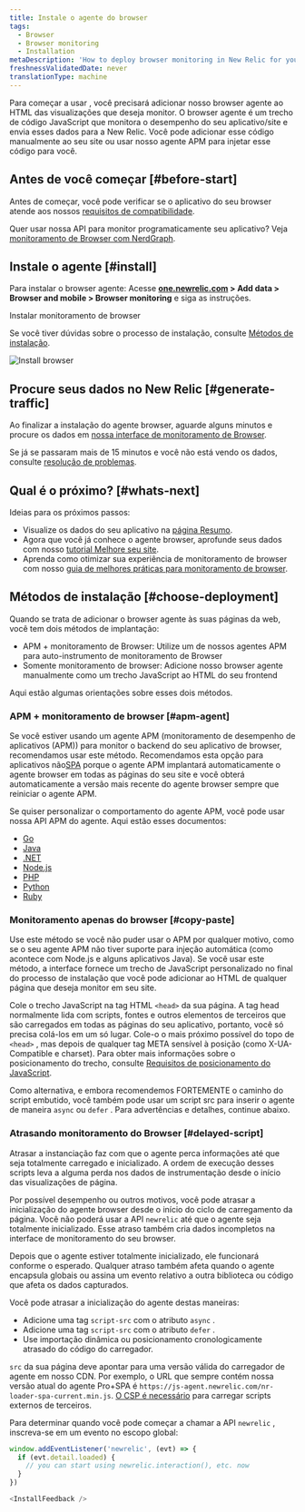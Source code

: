 ```yaml
---
title: Instale o agente do browser
tags:
  - Browser
  - Browser monitoring
  - Installation
metaDescription: 'How to deploy browser monitoring in New Relic for your apps, including UI, copy/paste, and API options.'
freshnessValidatedDate: never
translationType: machine
---
```



Para começar a usar <InlinePopover type="browser"/>, você precisará adicionar nosso browser agente ao HTML das visualizações que deseja monitor. O browser agente é um trecho de código JavaScript que monitora o desempenho do seu aplicativo/site e envia esses dados para a New Relic. Você pode adicionar esse código manualmente ao seu site ou usar nosso agente APM para injetar esse código para você.

## Antes de você começar [#before-start]

Antes de começar, você pode verificar se o aplicativo do seu browser atende aos nossos [requisitos de compatibilidade](/docs/browser/new-relic-browser/getting-started/compatibility-requirements-browser-monitoring).

Quer usar nossa API para monitor programaticamente seu aplicativo? Veja [monitoramento de Browser com NerdGraph](/docs/apis/nerdgraph/examples/browser-monitoring-config-nerdgraph).

## Instale o agente [#install]

Para instalar o browser agente: Acesse <DoNotTranslate>**[one.newrelic.com](https://one.newrelic.com) > Add data > Browser and mobile > Browser monitoring**</DoNotTranslate> e siga as instruções.

<ButtonGroup>
  <ButtonLink
    role="button"
    to="https://onenr.io/0MRNpYqNqQn"
    variant="primary"
  >
    Instalar monitoramento de browser
  </ButtonLink>
</ButtonGroup>

Se você tiver dúvidas sobre o processo de instalação, consulte [Métodos de instalação](#choose-deployment).

<img
  title="Install browser"
  alt="Install browser"
  src={browserInstallBrowser}
/>

## Procure seus dados no New Relic [#generate-traffic]

Ao finalizar a instalação do agente browser, aguarde alguns minutos e procure os dados em [nossa interface de monitoramento de Browser](/docs/browser/browser-monitoring/getting-started/browser-summary-page).

Se já se passaram mais de 15 minutos e você não está vendo os dados, consulte [resolução de problemas](/docs/browser/browser-monitoring/troubleshooting/troubleshoot-your-browser-monitoring-installation/).

## Qual é o próximo? [#whats-next]

Ideias para os próximos passos:

* Visualize os dados do seu aplicativo na [página Resumo](/docs/browser/browser-monitoring/getting-started/browser-summary-page).
* Agora que você já conhece o agente browser, aprofunde seus dados com nosso [tutorial Melhore seu site](/docs/journey-performance/guide-to-monitoring-core-web-vitals).
* Aprenda como otimizar sua experiência de monitoramento de browser com nosso [guia de melhores práticas para monitoramento de browser](/docs/new-relic-solutions/best-practices-guides/full-stack-observability/browser-monitoring-best-practices-guide).

## Métodos de instalação [#choose-deployment]

Quando se trata de adicionar o browser agente às suas páginas da web, você tem dois métodos de implantação:

* APM + monitoramento de Browser: Utilize um de nossos agentes APM para auto-instrumento de monitoramento de Browser
* Somente monitoramento de browser: Adicione nosso browser agente manualmente como um trecho JavaScript ao HTML do seu frontend

Aqui estão algumas orientações sobre esses dois métodos.

### APM + monitoramento de browser [#apm-agent]

Se você estiver usando um agente APM (monitoramento de desempenho de aplicativos (APM)) para monitor o backend do seu aplicativo de browser, recomendamos usar este método. Recomendamos esta opção para aplicativos não[SPA](/docs/browser/single-page-app-monitoring/get-started/introduction-single-page-app-monitoring) porque o agente APM implantará automaticamente o agente browser em todas as páginas do seu site e você obterá automaticamente a versão mais recente do agente browser sempre que reiniciar o agente APM.

Se quiser personalizar o comportamento do agente APM, você pode usar nossa API APM do agente. Aqui estão esses documentos:

* [Go](/docs/agents/go-agent/features/install-new-relic-browser-go-apps)
* [Java](/docs/agents/java-agent/instrumentation/page-load-timing-java)
* [.NET](/docs/agents/net-agent/features/page-load-timing-net)
* [Node.js](/docs/agents/nodejs-agent/supported-features/page-load-timing-nodejs)
* [PHP](/docs/agents/php-agent/features/page-load-timing-php)
* [Python](/docs/agents/python-agent/supported-features/page-load-timing-python)
* [Ruby](/docs/agents/ruby-agent/features/page-load-timing-ruby)

### Monitoramento apenas do browser [#copy-paste]

Use este método se você não puder usar o APM por qualquer motivo, como se o seu agente APM não tiver suporte para injeção automática (como acontece com Node.js e alguns aplicativos Java). Se você usar este método, a interface fornece um trecho de JavaScript personalizado no final do processo de instalação que você pode adicionar ao HTML de qualquer página que deseja monitor em seu site.

Cole o trecho JavaScript na tag HTML `<head>` da sua página. A tag head normalmente lida com scripts, fontes e outros elementos de terceiros que são carregados em todas as páginas do seu aplicativo, portanto, você só precisa colá-los em um só lugar. Cole-o o mais próximo possível do topo de `<head>` , mas depois de qualquer tag META sensível à posição (como X-UA-Compatible e charset). Para obter mais informações sobre o posicionamento do trecho, consulte [Requisitos de posicionamento do JavaScript](/docs/browser/new-relic-browser/page-load-timing-resources/instrumentation-browser-monitoring#javascript-placement).

Como alternativa, e embora recomendemos FORTEMENTE o caminho do script embutido, você também pode usar um script src para inserir o agente de maneira `async` ou `defer` . Para advertências e detalhes, continue abaixo.

### Atrasando monitoramento do Browser [#delayed-script]

<Callout variant="caution">
  Atrasar a instanciação faz com que o agente perca informações até que seja totalmente carregado e inicializado. A ordem de execução desses scripts leva a alguma perda nos dados de instrumentação desde o início das visualizações de página.
</Callout>

Por possível desempenho ou outros motivos, você pode atrasar a inicialização do agente browser desde o início do ciclo de carregamento da página. Você não poderá usar a API `newrelic` até que o agente seja totalmente inicializado. Esse atraso também cria dados incompletos na interface de monitoramento do seu browser.

Depois que o agente estiver totalmente inicializado, ele funcionará conforme o esperado. Qualquer atraso também afeta quando o agente encapsula globais ou assina um evento relativo a outra biblioteca ou código que afeta os dados capturados.

Você pode atrasar a inicialização do agente destas maneiras:

* Adicione uma tag `script-src` com o atributo `async` .
* Adicione uma tag `script-src` com o atributo `defer` .
* Use importação dinâmica ou posicionamento cronologicamente atrasado do código do carregador.

`src` da sua página deve apontar para uma versão válida do carregador de agente em nosso CDN. Por exemplo, o URL que sempre contém nossa versão atual do agente Pro+SPA é `https://js-agent.newrelic.com/nr-loader-spa-current.min.js`. [O CSP é necessário](/docs/browser/new-relic-browser/getting-started/compatibility-requirements-browser-monitoring#csp) para carregar scripts externos de terceiros.

Para determinar quando você pode começar a chamar a API `newrelic` , inscreva-se em um evento no escopo global:

```js
window.addEventListener('newrelic', (evt) => {
  if (evt.detail.loaded) {
    // you can start using newrelic.interaction(), etc. now
  }
})

<InstallFeedback />

```